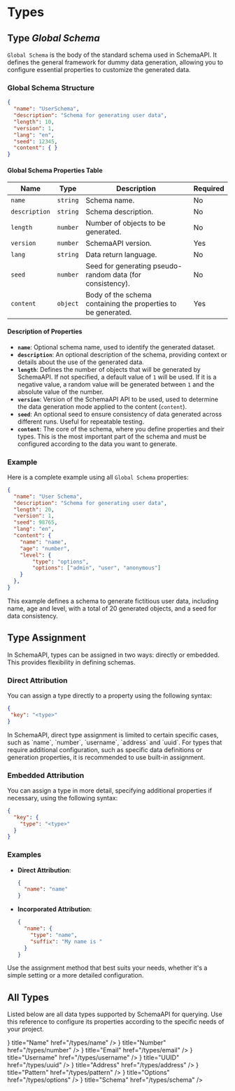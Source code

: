 # Types

## Type _Global Schema_

`Global Schema` is the body of the standard schema used in SchemaAPI. It defines the general framework for dummy data generation, allowing you to configure essential properties to customize the generated data.

### Global Schema Structure

```json
{
  "name": "UserSchema",
  "description": "Schema for generating user data",
  "length": 10,
  "version": 1,
  "lang": "en",
  "seed": 12345,
  "content": { }
}
```

#### Global Schema Properties Table

| Name | Type | Description | Required |
| ------------- | -------- | ---------- | --------- |
| `name` | `string` | Schema name. | No |
| `description` | `string` | Schema description. | No |
| `length` | `number` | Number of objects to be generated. | No |
| `version` | `number` | SchemaAPI version. | Yes |
| `lang` | `string` | Data return language. | No |
| `seed` | `number` | Seed for generating pseudo-random data (for consistency). | No |
| `content` | `object` | Body of the schema containing the properties to be generated. | Yes |

#### Description of Properties

- **`name`**: Optional schema name, used to identify the generated dataset.
- **`description`**: An optional description of the schema, providing context or details about the use of the generated data.
- **`length`**: Defines the number of objects that will be generated by SchemaAPI. If not specified, a default value of `1` will be used. If it is a negative value, a random value will be generated between `1` and the absolute value of the number.
- **`version`**: Version of the SchemaAPI API to be used, used to determine the data generation mode applied to the content (`content`).
- **`seed`**: An optional seed to ensure consistency of data generated across different runs. Useful for repeatable testing.
- **`content`**: The core of the schema, where you define properties and their types. This is the most important part of the schema and must be configured according to the data you want to generate.

### Example

Here is a complete example using all `Global Schema` properties:

```json filename="User Schema"
{
  "name": "User Schema",
  "description": "Schema for generating user data",
  "length": 20,
  "version": 1,
  "seed": 98765,
  "lang": "en",
  "content": {
    "name": "name",
    "age": "number",
    "level": {
        "type": "options",
        "options": ["admin", "user", "anonymous"]
    }
  },
}
```

This example defines a schema to generate fictitious user data, including name, age and level, with a total of 20 generated objects, and a seed for data consistency.

## Type Assignment

In SchemaAPI, types can be assigned in two ways: directly or embedded. This provides flexibility in defining schemas.

### Direct Attribution

You can assign a type directly to a property using the following syntax:

```json
{
 "key": "<type>"
}
```


<Callout type="warning" emoji="⚠️">
 In SchemaAPI, direct type assignment is limited to certain specific cases, such as `name`, `number`, `username`, `address` and `uuid`. For types that require additional configuration, such as specific data definitions or generation properties, it is recommended to use built-in assignment.
</Callout>

### Embedded Attribution

You can assign a type in more detail, specifying additional properties if necessary, using the following syntax:

```json
{
  "key": {
    "type": "<type>"
  }
}
```

### Examples

- **Direct Attribution**:

  ```json
  {
    "name": "name"
  }
  ```

- **Incorporated Attribution**:

  ```json
  {
    "name": {
      "type": "name",
      "suffix": "My name is "
    }
  }
  ```

Use the assignment method that best suits your needs, whether it's a simple setting or a more detailed configuration.

## All Types

Listed below are all data types supported by SchemaAPI for querying. Use this reference to configure its properties according to the specific needs of your project.


<Cards>
    <Card icon={<CaseSensitive />} title="Name" href="/types/name" />
    <Card icon={<Hash />} title="Number" href="/types/number" />
    <Card icon={<AtSign />} title="Email" href="/types/email" />
    <Card icon={<User />} title="Username" href="/types/username" />
    <Card icon={<Fingerprint />} title="UUID" href="/types/uuid" />
    <Card icon={<Map />} title="Address" href="/types/address" />
    <Card icon={<Wand />} title="Pattern" href="/types/pattern" />
    <Card icon={<Dices />} title="Options" href="/types/options" />
    <Card icon={<TableProperties />} title="Schema" href="/types/schema" />
</Cards>